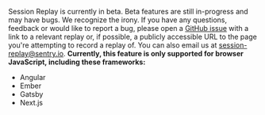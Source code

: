 <Note>

Session Replay is currently in beta. Beta features are still in-progress and may have bugs. We recognize the irony. If you have any questions, feedback or would like to report a bug, please open a [GitHub issue](https://github.com/getsentry/sentry-javascript/issues/new/choose) with a link to a relevant replay or, if possible, a publicly accessible URL to the page you're attempting to record a replay of. You can also email us at [session-replay@sentry.io](mailto:session-replay@sentry.io).
**Currently, this feature is only supported for browser JavaScript, including these frameworks:**

- Angular
- Ember
- Gatsby
- Next.js

</Note>
